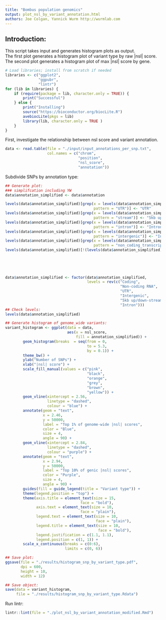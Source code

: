 ```yaml
---
title: "Bombus population genomics"
output: plot_nsl_by_variant_annotation.html
authors: Joe Colgan, Yannick Wurm http://wurmlab.com
---
```


## Introduction:
This script takes input and generates histogram plots as output.  
The first plot generates a histogram plot of variant type by raw |nsl| score.
The second plot generates a histogram plot of max |nsl| score by gene.

```r
# Load libraries; install from scratch if needed
libraries <- c("ggplot2",
               "ggpubr",
               "lintr")
for (lib in libraries) {
    if (require(package = lib, character.only = TRUE)) {
        print("Successful")
    } else {
        print("Installing")
        source("https://bioconductor.org/biocLite.R")
        avebiocLite(pkgs = lib)
        library(lib, character.only = TRUE )
    }
}
```

First, investigate the relationship between nsl score and variant annotation.

```r
data <- read.table(file = "./input/input_annotations_per_snp.txt",
                   col.names = c("chrom",
                                 "position",
                                 "nsl_score",
                                 "annotation"))
```

Subdivide SNPs by annotation type:

```r
## Generate plot:
### simplifcation including YW
data$annotation_simplified <- data$annotation

levels(data$annotation_simplified)[grep(x = levels(data$annotation_simplified),
                                        pattern = "UTR")] <- "UTR"
levels(data$annotation_simplified)[grep(x = levels(data$annotation_simplified),
                                        pattern = "stream")] <- "5kb up/down-stream"
levels(data$annotation_simplified)[grep(x = levels(data$annotation_simplified),
                                        pattern = "intron")] <- "Intron"
levels(data$annotation_simplified)[grep(x = levels(data$annotation_simplified),
                                        pattern = "intergenic")] <- "Intergenic"
levels(data$annotation_simplified)[grep(x = levels(data$annotation_simplified),
                                        pattern = "non_coding_transcript")] <- "Non-coding RNA"
levels(data$annotation_simplified)[!(levels(data$annotation_simplified) %in% c("UTR",
                                                                               "5kb up/down-stream",
                                                                               "Intron",
                                                                               "Intergenic",
                                                                               "Non-coding RNA"))] <- "Coding"

data$annotation_simplified <- factor(data$annotation_simplified,
                                     levels = rev(c("Coding",
                                                    "Non-coding RNA",
                                                    "UTR",
                                                    "Intergenic",
                                                    "5kb up/down-stream",
                                                    "Intron")))
## Check levels:
levels(data$annotation_simplified)

## Generate histogram of genome_wide variants:
variant_histogram <- ggplot(data = data,
                            aes(x = nsl_score,
                                fill = annotation_simplified)) +
        geom_histogram(breaks  = seq(from = 0,
                                     to = 5.3,
                                     by = 0.1)) +
        theme_bw() +
        ylab("Number of SNPs") +
        xlab("|nsl| score") +
        scale_fill_manual(values = c("pink",
                                     "black",
                                     "orange",
                                     "grey",
                                     "brown",
                                     "yellow")) +
        geom_vline(xintercept = 2.56,
                   linetype = "dashed",
                   colour = "blue") +
        annotate(geom = "text",
                 x = 2.46,
                 y = 50000,
                 label = "Top 1% of genome-wide |nsl| scores",
                 color = "Blue",
                 size = 4,
                 angle = 90) +
        geom_vline(xintercept = 2.84,
                   linetype = "dashed",
                   colour = "purple") +
        annotate(geom = "text",
                 x = 2.94,
                 y = 50000,
                 label = "Top 10% of genic |nsl| scores",
                 color = "Purple",
                 size = 4,
                 angle = 90) +
        guides(fill = guide_legend(title = "Variant type")) +
        theme(legend.position = "top") +
        theme(axis.title = element_text(size = 15,
                                  face = "bold"),
              axis.text = element_text(size = 10,
                                  face = "plain"),
              legend.text = element_text(size = 10,
                                         face = "plain"),
              legend.title = element_text(size = 10,
                                          face = "bold"),
              legend.justification = c(1.1, 1.1),
              legend.position = c(1, 1)) +
        scale_x_continuous(breaks = c(0:6),
                           limits = c(0, 6))

## Save plot:
ggsave(file = "./results/histogram_snp_by_variant_type.pdf",
       dpi = 600,
       height = 10,
       width = 12)

## Save object:
save(data = variant_histogram,
     file = "./results/histogram_snp_by_variant_type.Rdata")
```

Run lintr:

```r
lintr::lint(file = "./plot_nsl_by_variant_annotation_modified.Rmd")
```